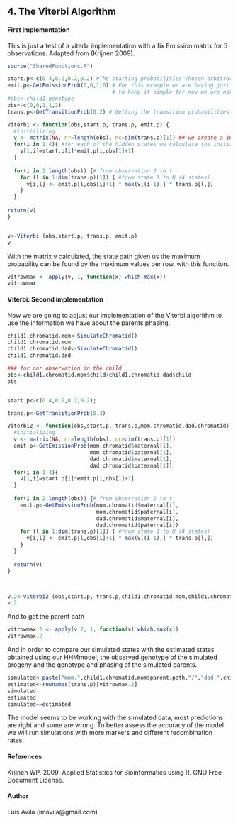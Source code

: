 4. The Viterbi Algorithm
-----------------------------

#### First implementation
This is just a test of a viterbi implementation
with a fix Emission matrix for 5 observations.
Adapted from (Krijnen 2009).
```r

source("SharedFunctions.R")


```


```r

start.p<-c(0.4,0.2,0.2,0.2) #The starting probabilities chosen arbitrarily 
emit.p<-GetEmissionProb(0,0,1,0) # For this example we are having just one emission matrix, not 16 
                                 # to keep it simple for now we are not using the parent genotypes or phasing.
#obs<-child1.genotype
obs<-c(0,0,1,1,2)
trans.p<-GetTransitionProb(0.2) # Getting the transition probabilities matrix

Viterbi <- function(obs,start.p, trans.p, emit.p) {
  #initializing
  v <- matrix(NA, nr=length(obs), nc=dim(trans.p)[1]) ## we create a 10x4 empty matrix (10 obs, 4 hidden states)
  for(i in 1:4){ #for each of the hidden states we calculate the initial probabilities
    v[1,i]=start.p[i]*emit.p[i,obs[1]+1]
  }
  
  for(i in 2:length(obs)) {# from observation 2 to t
    for (l in 1:dim(trans.p)[1]) { #from state 1 to N (4 states)
      v[i,l] <- emit.p[l,obs[i]+1] * max(v[(i-1),] * trans.p[l,])
    }
  }   
      
return(v) 
}


v<-Viterbi (obs,start.p, trans.p, emit.p)
v
```
With the matrix v calculated, the state path given us the maximum 
probability can be found by the maximum values per row, with this function.

```r
vitrowmax <- apply(v, 1, function(x) which.max(x))
vitrowmax
```
#### Viterbi: Second implementation
Now we are going to adjust our implementation of the Viterbi algorithm 
to use the information we have about the parents phasing.

```r
child1.chromatid.mom<-SimulateChromatid()
child1.chromatid.mom
child1.chromatid.dad<-SimulateChromatid()
child1.chromatid.dad

### for our observation in the child
obs<-child1.chromatid.mom$child+child1.chromatid.dad$child
obs


start.p<-c(0.4,0.2,0.2,0.2);

trans.p<-GetTransitionProb(0.3)

Viterbi2 <- function(obs,start.p, trans.p,mom.chromatid,dad.chromatid) {
  #initializing
  v <- matrix(NA, nr=length(obs), nc=dim(trans.p)[1])
  emit.p<-GetEmissionProb(mom.chromatid$maternal[1],
                          mom.chromatid$paternal[1],
                          dad.chromatid$maternal[1],
                          dad.chromatid$paternal[1])
  for(i in 1:4){
    v[1,i]=start.p[i]*emit.p[i,obs[1]+1]
  }
  
  for(i in 2:length(obs)) {# from observation 2 to t
    emit.p<-GetEmissionProb(mom.chromatid$maternal[i],
                            mom.chromatid$paternal[i],
                            dad.chromatid$maternal[i],
                            dad.chromatid$paternal[i])
    for (l in 1:dim(trans.p)[1]) { #from state 1 to N (4 states)
      v[i,l] <- emit.p[l,obs[i]+1] * max(v[(i-1),] * trans.p[l,])
    }
  }   
  
  return(v) 
}



v.2<-Viterbi2 (obs,start.p, trans.p,child1.chromatid.mom,child1.chromatid.dad)
v.2
```
And to get the parent path

```r

vitrowmax.2 <- apply(v.2, 1, function(x) which.max(x))
vitrowmax.2
```

And in order to compare our simulated states with the estimated states obtained using our
HHMmodel, the observed genotype of the simulated progeny and the genotype and phasing of
the simulated parents.
 
```r
simulated<-paste("mom.",child1.chromatid.mom$parent.path,"/","dad.",child1.chromatid.dad$parent.path,sep="")
estimated<-rownames(trans.p)[vitrowmax.2]
simulated
estimated
simulated==estimated

```

The model seems to be working with the simulated data, most predictions are right
and some are wrong. To better assess the accuracy of the model we will run simulations
with more markers and different recombination rates.

#### References
Krijnen WP. 2009. Applied Statistics for Bioinformatics using R. GNU Free Document License.

#### Author
Luis Avila (lmavila@gmail.com)